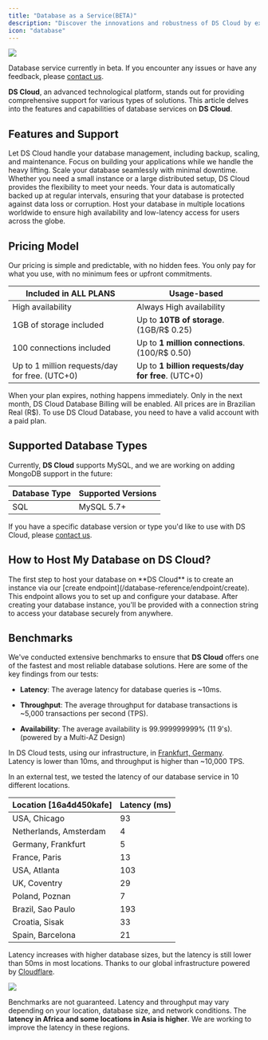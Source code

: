 ```yaml
---
title: "Database as a Service(BETA)"
description: "Discover the innovations and robustness of DS Cloud by exploring the database capabilities."
icon: "database"
---
```


![](/logo/services/database-banner.png)

<Note>Database service currently in beta. If you encounter any issues or have any feedback, please [contact us](/contact).</Note>

**DS Cloud**, an advanced technological platform, stands out for providing comprehensive support for various types of solutions. This article delves into the features and capabilities of database services on **DS Cloud**.

## Features and Support

<CardGroup cols={2}>
  <Card title="Fully Managed Database" icon="server">
    Let DS Cloud handle your database management, including backup, scaling, and maintenance. Focus on building your applications while we handle the heavy lifting.
  </Card>

  <Card title="Scalable Performance" icon="server">
    Scale your database seamlessly with minimal downtime. Whether you need a small instance or a large distributed setup, DS Cloud provides the flexibility to meet your needs.
  </Card>

  <Card title="Automatic Backups" icon="cloud">
    Your data is automatically backed up at regular intervals, ensuring that your database is protected against data loss or corruption.
  </Card>

  <Card title="Global Availability" icon="globe">
    Host your database in multiple locations worldwide to ensure high availability and low-latency access for users across the globe.
  </Card>
</CardGroup>

## Pricing Model

Our pricing is simple and predictable, with no hidden fees. You only pay for what you use, with no minimum fees or upfront commitments.

| Included in ALL PLANS                          | **Usage-based**                                    |
| ---------------------------------------------- | -------------------------------------------------- |
| High availability                              | Always High availability                           |
| 1GB of storage included                        | Up to **10TB of storage**. (1GB/R$ 0.25)           |
| 100 connections included                       | Up to **1 million connections**. (100/R$ 0.50)     |
| Up to 1 million requests/day for free. (UTC+0) | Up to **1 billion requests/day for free**. (UTC+0) |

<Info>When your plan expires, nothing happens immediately. Only in the next month, DS Cloud Database Billing will be enabled.</Info>
<Warning>All prices are in Brazilian Real (R$). To use DS Cloud Database, you need to have a valid account with a paid plan.</Warning>

## Supported Database Types

Currently, **DS Cloud** supports MySQL, and we are working on adding MongoDB support in the future:

| Database Type | Supported Versions |
| ------------- | ------------------ |
| SQL           | MySQL 5.7+         |

<Note> If you have a specific database version or type you'd like to use with DS Cloud, please [contact us](/contact).</Note>

## How to Host My Database on DS Cloud?

<Steps>
  <Step title="Initial Setup" icon="database">
    The first step to host your database on **DS Cloud** is to create an instance via our [create endpoint](/database-reference/endpoint/create). This endpoint allows you to set up and configure your database.
  </Step>

  <Step title="Access URL" icon="globe">
    After creating your database instance, you'll be provided with a connection string to access your database securely from anywhere.
  </Step>
</Steps>

## Benchmarks

We've conducted extensive benchmarks to ensure that **DS Cloud** offers one of the fastest and most reliable database solutions. Here are some of the key findings from our tests:

* **Latency**: The average latency for database queries is \~10ms.

* **Throughput**: The average throughput for database transactions is \~5,000 transactions per second (TPS).

* **Availability**: The average availability is 99.999999999% (11 9's). (powered by a Multi-AZ Design)

In DS Cloud tests, using our infrastructure, in [Frankfurt, Germany](/platform/overview#our-secure-infrastructure).<br />
Latency is lower than 10ms, and throughput is higher than \~10,000 TPS.

In an external test, we tested the latency of our database service in 10 different locations.

| Location \[16a4d450kafe] | Latency (ms) |
| ------------------------ | ------------ |
| USA, Chicago             | 93           |
| Netherlands, Amsterdam   | 4            |
| Germany, Frankfurt       | 5            |
| France, Paris            | 13           |
| USA, Atlanta             | 103          |
| UK, Coventry             | 29           |
| Poland, Poznan           | 7            |
| Brazil, Sao Paulo        | 193          |
| Croatia, Sisak           | 33           |
| Spain, Barcelona         | 21           |

Latency increases with higher database sizes, but the latency is still lower than 50ms in most locations. Thanks to our global infrastructure powered by [Cloudflare](https://www.cloudflare.com/).

<Frame>
  <img src="/logo/services/database-speed.png" style={{ borderRadius: "0.5rem" }} />
</Frame>

<br />

<Info>Benchmarks are not guaranteed. Latency and throughput may vary depending on your location, database size, and network conditions.</Info>
<Warning>The **latency in Africa and some locations in Asia is higher**. We are working to improve the latency in these regions.</Warning>